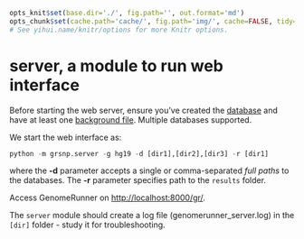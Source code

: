 ```r

opts_knit$set(base.dir='./', fig.path='', out.format='md')
opts_chunk$set(cache.path='cache/', fig.path='img/', cache=FALSE, tidy=TRUE, fig.keep='high', echo=TRUE, dpi=300, out.width=700, prompt=FALSE, comment='##', results='markup', eval=FALSE)
# See yihui.name/knitr/options for more Knitr options.
```

server, a module to run web interface
========================================================

Before starting the web server, ensure you've created the [database](../dbcreator/dbcreator.md) and have at least one  [background file](../dbcreator/dbcreatorBackground.md). Multiple databases supported.

We start the web interface as:

```r
python -m grsnp.server -g hg19 -d [dir1],[dir2],[dir3] -r [dir1]
```

where the **-d** parameter accepts a single or comma-separated *full paths* to the databases. The **-r** parameter specifies path to the `results` folder.

Access GenomeRunner on [http://localhost:8000/gr/](http://localhost:8000/gr/). 

The `server` module should create a log file (genomerunner_server.log) in the `[dir]` folder - study it for troubleshooting.